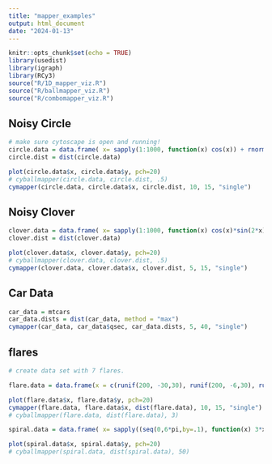 ```yaml
---
title: "mapper_examples"
output: html_document
date: "2024-01-13"
---
```


```r
knitr::opts_chunk$set(echo = TRUE)
library(usedist)
library(igraph)
library(RCy3)
source("R/1D_mapper_viz.R")
source("R/ballmapper_viz.R")
source("R/combomapper_viz.R")
```

## Noisy Circle

```r
# make sure cytoscape is open and running!
circle.data = data.frame( x= sapply(1:1000, function(x) cos(x)) + rnorm(100, 500, .03), y = sapply(1:1000, function(x) sin(x)) + rnorm(100, 0, 0.03))
circle.dist = dist(circle.data)

plot(circle.data$x, circle.data$y, pch=20)
# cyballmapper(circle.data, circle.dist, .5)
cymapper(circle.data, circle.data$x, circle.dist, 10, 15, "single")
```

## Noisy Clover

```r
clover.data = data.frame( x= sapply(1:1000, function(x) cos(x)*sin(2*x)) + rnorm(100, 500, .03), y = sapply(1:1000, function(x) sin(2*x)*sin(x)) + rnorm(100, 0, 0.03))
clover.dist = dist(clover.data)

plot(clover.data$x, clover.data$y, pch=20)
# cyballmapper(clover.data, clover.dist, .5)
cymapper(clover.data, clover.data$x, clover.dist, 5, 15, "single")
```

## Car Data
```r
car_data = mtcars
car_data.dists = dist(car_data, method = "max")
cymapper(car_data, car_data$qsec, car_data.dists, 5, 40, "single")
```

## flares
```r
# create data set with 7 flares.

flare.data = data.frame(x = c(runif(200, -30,30), runif(200, -6,30), runif(200, -6,-5), runif(200, 5,6), runif(200, -6,6)), y = c(runif(200, 5,6), runif(200, -6,-5), runif(200, -20,20), runif(200, -20,20), runif(200, -6,6)))

plot(flare.data$x, flare.data$y, pch=20)
cymapper(flare.data, flare.data$x, dist(flare.data), 10, 15, "single")
# cyballmapper(flare.data, dist(flare.data), 3)
```

```r

spiral.data = data.frame( x= sapply((seq(0,6*pi,by=.1), function(x) 3*x*cos(x)) + rnorm(100, 500, .03), y = sapply(1:1000, function(x) x*sin(x)) + rnorm(100, 0, 0.03))

plot(spiral.data$x, spiral.data$y, pch=20)
# cyballmapper(spiral.data, dist(spiral.data), 50)
```
